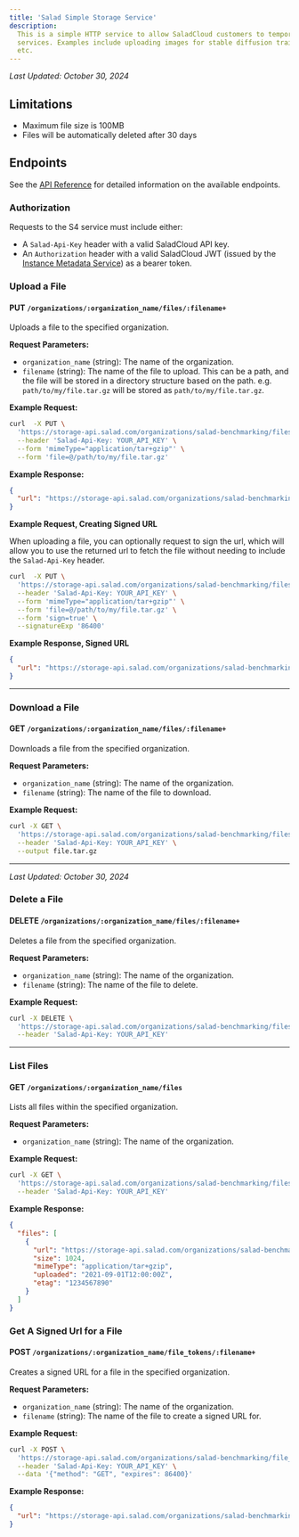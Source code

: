 ```yaml
---
title: 'Salad Simple Storage Service'
description:
  This is a simple HTTP service to allow SaladCloud customers to temporarily upload assets for use in other SaladCloud
  services. Examples include uploading images for stable diffusion training or inference, audio clips for transcription,
  etc.
---
```


_Last Updated: October 30, 2024_

## Limitations

- Maximum file size is 100MB
- Files will be automatically deleted after 30 days

## Endpoints

See the [API Reference](/reference/s4/) for detailed information on the available endpoints.

### Authorization

Requests to the S4 service must include either:

- A `Salad-Api-Key` header with a valid SaladCloud API key.
- An `Authorization` header with a valid SaladCloud JWT (issued by the
  [Instance Metadata Service](/container-engine/explanation/imds/introduction)) as a bearer token.

### Upload a File

#### PUT `/organizations/:organization_name/files/:filename+`

Uploads a file to the specified organization.

**Request Parameters:**

- `organization_name` (string): The name of the organization.
- `filename` (string): The name of the file to upload. This can be a path, and the file will be stored in a directory
  structure based on the path. e.g. `path/to/my/file.tar.gz` will be stored as `path/to/my/file.tar.gz`.

**Example Request:**

```bash
curl  -X PUT \
  'https://storage-api.salad.com/organizations/salad-benchmarking/files/path/to/my/file.tar.gz' \
  --header 'Salad-Api-Key: YOUR_API_KEY' \
  --form 'mimeType="application/tar+gzip"' \
  --form 'file=@/path/to/my/file.tar.gz'
```

**Example Response:**

```json
{
  "url": "https://storage-api.salad.com/organizations/salad-benchmarking/files/path/to/my/file.tar.gz"
}
```

**Example Request, Creating Signed URL**

When uploading a file, you can optionally request to sign the url, which will allow you to use the returned url to fetch
the file without needing to include the `Salad-Api-Key` header.

```bash
curl  -X PUT \
  'https://storage-api.salad.com/organizations/salad-benchmarking/files/path/to/my/file.tar.gz' \
  --header 'Salad-Api-Key: YOUR_API_KEY' \
  --form 'mimeType="application/tar+gzip"' \
  --form 'file=@/path/to/my/file.tar.gz' \
  --form 'sign=true' \
  --signatureExp '86400'
```

**Example Response, Signed URL**

```json
{
  "url": "https://storage-api.salad.com/organizations/salad-benchmarking/files/path/to/my/file.tar.gz?token=8eb6de1b-b313-4169-8411-39860ebc73ab"
}
```

---

### Download a File

#### GET `/organizations/:organization_name/files/:filename+`

Downloads a file from the specified organization.

**Request Parameters:**

- `organization_name` (string): The name of the organization.
- `filename` (string): The name of the file to download.

**Example Request:**

```bash
curl -X GET \
  'https://storage-api.salad.com/organizations/salad-benchmarking/files/path/to/my/file.tar.gz' \
  --header 'Salad-Api-Key: YOUR_API_KEY' \
  --output file.tar.gz
```

---

_Last Updated: October 30, 2024_

### Delete a File

#### DELETE `/organizations/:organization_name/files/:filename+`

Deletes a file from the specified organization.

**Request Parameters:**

- `organization_name` (string): The name of the organization.
- `filename` (string): The name of the file to delete.

**Example Request:**

```bash
curl -X DELETE \
  'https://storage-api.salad.com/organizations/salad-benchmarking/files/path/to/my/file.tar.gz' \
  --header 'Salad-Api-Key: YOUR_API_KEY'
```

---

### List Files

#### GET `/organizations/:organization_name/files`

Lists all files within the specified organization.

**Request Parameters:**

- `organization_name` (string): The name of the organization.

**Example Request:**

```bash
curl -X GET \
  'https://storage-api.salad.com/organizations/salad-benchmarking/files' \
  --header 'Salad-Api-Key: YOUR_API_KEY'
```

**Example Response:**

```json
{
  "files": [
    {
      "url": "https://storage-api.salad.com/organizations/salad-benchmarking/files/path/to/my/file.tar.gz",
      "size": 1024,
      "mimeType": "application/tar+gzip",
      "uploaded": "2021-09-01T12:00:00Z",
      "etag": "1234567890"
    }
  ]
}
```

### Get A Signed Url for a File

#### POST `/organizations/:organization_name/file_tokens/:filename+`

Creates a signed URL for a file in the specified organization.

**Request Parameters:**

- `organization_name` (string): The name of the organization.
- `filename` (string): The name of the file to create a signed URL for.

**Example Request:**

```bash
curl -X POST \
  'https://storage-api.salad.com/organizations/salad-benchmarking/file_tokens/path/to/my/file.tar.gz' \
  --header 'Salad-Api-Key: YOUR_API_KEY' \
  --data '{"method": "GET", "expires": 86400}'
```

**Example Response:**

```json
{
  "url": "https://storage-api.salad.com/organizations/salad-benchmarking/files/path/to/my/file.tar.gz?token=974360ea-63f7-4db3-9692-72ca5dbae615"
}
```
